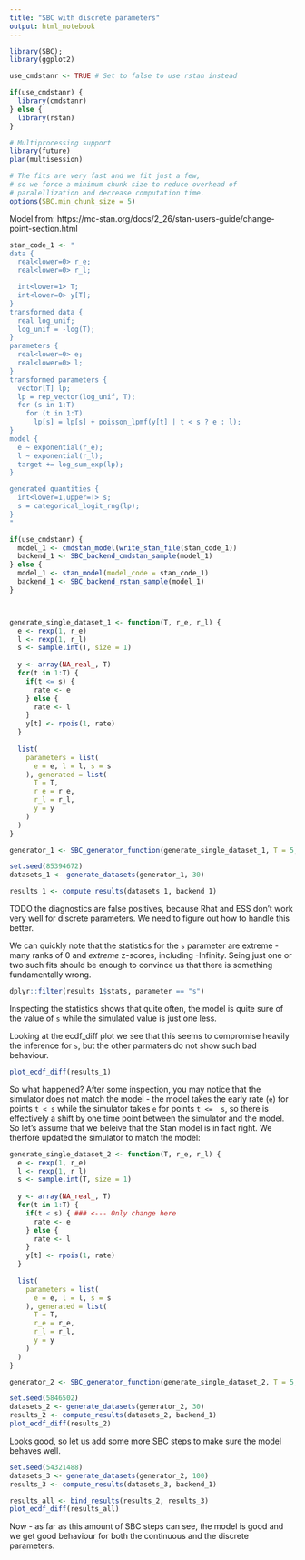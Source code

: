 ```yaml
---
title: "SBC with discrete parameters"
output: html_notebook
---
```


```r
library(SBC); 
library(ggplot2)

use_cmdstanr <- TRUE # Set to false to use rstan instead

if(use_cmdstanr) {
  library(cmdstanr)
} else {
  library(rstan)
}

# Multiprocessing support
library(future)
plan(multisession)

# The fits are very fast and we fit just a few, 
# so we force a minimum chunk size to reduce overhead of
# paralellization and decrease computation time.
options(SBC.min_chunk_size = 5)

```

Model from:
https://mc-stan.org/docs/2_26/stan-users-guide/change-point-section.html


```r
stan_code_1 <- "
data {
  real<lower=0> r_e;
  real<lower=0> r_l;

  int<lower=1> T;
  int<lower=0> y[T];
}
transformed data {
  real log_unif;
  log_unif = -log(T);
}
parameters {
  real<lower=0> e;
  real<lower=0> l;
}
transformed parameters {
  vector[T] lp;
  lp = rep_vector(log_unif, T);
  for (s in 1:T)
    for (t in 1:T)
      lp[s] = lp[s] + poisson_lpmf(y[t] | t < s ? e : l);
}
model {
  e ~ exponential(r_e);
  l ~ exponential(r_l);
  target += log_sum_exp(lp);
}

generated quantities {
  int<lower=1,upper=T> s;
  s = categorical_logit_rng(lp);
}
"

if(use_cmdstanr) {
  model_1 <- cmdstan_model(write_stan_file(stan_code_1))
  backend_1 <- SBC_backend_cmdstan_sample(model_1)
} else {
  model_1 <- stan_model(model_code = stan_code_1)
  backend_1 <- SBC_backend_rstan_sample(model_1)
}




```
```r
generate_single_dataset_1 <- function(T, r_e, r_l) {
  e <- rexp(1, r_e)
  l <- rexp(1, r_l)
  s <- sample.int(T, size = 1)
  
  y <- array(NA_real_, T)
  for(t in 1:T) {
    if(t <= s) {
      rate <- e
    } else {
      rate <- l
    }
    y[t] <- rpois(1, rate) 
  }
  
  list(
    parameters = list(
      e = e, l = l, s = s
    ), generated = list(
      T = T,
      r_e = r_e,
      r_l = r_l,
      y = y
    )
  )
}

generator_1 <- SBC_generator_function(generate_single_dataset_1, T = 5, r_e = 0.5, r_l = 0.1)
```


```r
set.seed(85394672)
datasets_1 <- generate_datasets(generator_1, 30)

```

```r
results_1 <- compute_results(datasets_1, backend_1)
```
TODO the diagnostics are false positives, because Rhat and ESS don't work very well for discrete parameters.
We need to figure out how to handle this better.

We can quickly note that the statistics for the `s` parameter are extreme - many ranks of 0 and _extreme_ z-scores, including -Infinity. Seing just one or two such fits should be enough to convince us that there is something fundamentally wrong.

```r
dplyr::filter(results_1$stats, parameter == "s") 
```


Inspecting the statistics shows that quite often, the model is quite sure of the value of `s` while the simulated value is just one less. 

Looking at the ecdf_diff plot we see that this seems to compromise heavily the inference for `s`, but the other parmaters do not show such bad behaviour.

```r
plot_ecdf_diff(results_1)
```

So what happened? After some inspection, you may notice that the simulator does not match the model - the model takes the early rate (`e`) for points `t < s` while the simulator takes `e` for points `t <=  s`, so there is effectively a shift by one time point between the simulator and the model. So let's assume that we beleive that the Stan model is in fact right. We therfore updated the simulator to match the model:


```r
generate_single_dataset_2 <- function(T, r_e, r_l) {
  e <- rexp(1, r_e)
  l <- rexp(1, r_l)
  s <- sample.int(T, size = 1)
  
  y <- array(NA_real_, T)
  for(t in 1:T) {
    if(t < s) { ### <--- Only change here
      rate <- e
    } else {
      rate <- l
    }
    y[t] <- rpois(1, rate) 
  }
  
  list(
    parameters = list(
      e = e, l = l, s = s
    ), generated = list(
      T = T,
      r_e = r_e,
      r_l = r_l,
      y = y
    )
  )
}

generator_2 <- SBC_generator_function(generate_single_dataset_2, T = 5, r_e = 0.5, r_l = 0.1)
```



```r
set.seed(5846502)
datasets_2 <- generate_datasets(generator_2, 30)
results_2 <- compute_results(datasets_2, backend_1)
plot_ecdf_diff(results_2)
```

Looks good, so let us add some more SBC steps to make sure the model behaves well.

```r
set.seed(54321488)
datasets_3 <- generate_datasets(generator_2, 100)
results_3 <- compute_results(datasets_3, backend_1)

results_all <- bind_results(results_2, results_3)
plot_ecdf_diff(results_all)
```


Now - as far as this amount of SBC steps can see, the model is good and we get good behaviour for both the continuous and the discrete parameters.

